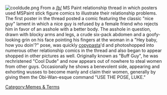 [[Image:cooldude.png|thumb]]
From a [[/b/]] MS Paint relationship thread in which posters used MSPaint stick figure comics to illustrate their relationship problems. The first poster in the thread posted a comic featuring the classic "nice guy" lament in which a nice guy is refused by a female friend who rejects him in favor of an asshole with a better body. The asshole in question, drawn with blocky arms and legs, a crude six-pack abdomen and a goofy-looking grin on his face pointing his fingers at the woman in a "Hey baby, how you doin'?" pose, was quickly [[:Category:Copypasta|copypasta]]'d and photoshopped into numerous other relationship comics in the thread and also began to appear shopped in other pictures as well. Originally known as "Buff Guy", he was rechristened "Cool Dude" and now appears out of nowhere to steal women from other guys. Occasionally he shows a benevolent side, appearing and exhorting wusses to become manly and claim their women, generally by giving them the Obi-Wan-esque command "USE THE POSE, LUKE."


[[Category:Memes & Terms]]